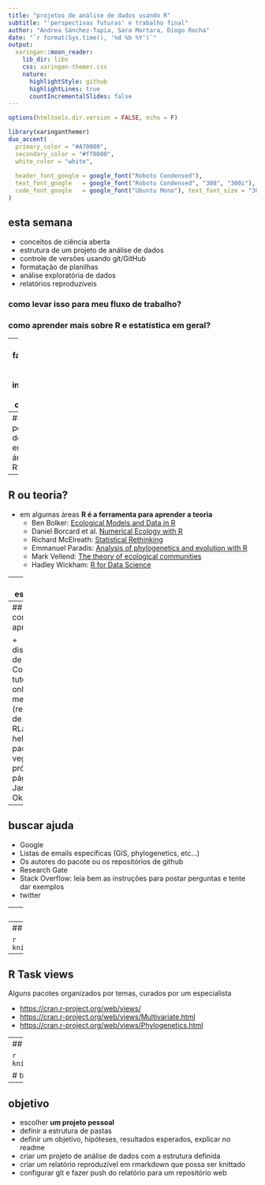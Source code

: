 ```yaml
---
title: "projetos de análise de dados usando R"
subtitle: "'perspectivas futuras' e trabalho final"
author: "Andrea Sánchez-Tapia, Sara Mortara, Diogo Rocha"
date: "`r format(Sys.time(), '%d %b %Y')`"
output:
  xaringan::moon_reader:
    lib_dir: libs
    css: xaringan-themer.css
    nature:
      highlightStyle: github
      highlightLines: true
      countIncrementalSlides: false
---
```



```r
options(htmltools.dir.version = FALSE, echo = F)
```

```r
library(xaringanthemer)
duo_accent(
  primary_color = "#A70000",
  secondary_color = "#ff0000",
  white_color = "white",
  
  header_font_google = google_font("Roboto Condensed"),
  text_font_google   = google_font("Roboto Condensed", "300", "300i"),
  code_font_google   = google_font("Ubuntu Mono"), text_font_size = "30px"
)
```

## esta semana

+ conceitos de ciência aberta
+ estrutura de um projeto de análise de dados
+ controle de versões usando git/GitHub
+ formatação de planilhas
+ análise exploratória de dados
+ relatórios reproduzíveis 

### como levar isso para meu fluxo de trabalho?
### como aprender mais sobre R __e estatística__ em geral?

---
## fazendo as análises que me interessam - como começar?

+ não foque apenas nas ferramentas
+ hipótese(s) embasadas na teoria
+ estudando - R não resolve nada por si só

--
### É uma pergunta de teoria em minha área ou de R?

---
## R ou teoria? 

+ em algumas áreas __R é a ferramenta para aprender a teoria__
  + Ben Bolker: [Ecological Models and Data in R](http://emdbolker.wikidot.com/)
  + Daniel Borcard et al. [Numerical Ecology with R]()
  + Richard McElreath: [Statistical Rethinking]()
  + Emmanuel Paradis: [Analysis of phylogenetics and evolution with R]()
  + Mark Vellend: [The theory of ecological communities]()
  + Hadley Wickham: [R for Data Science]()

---
## estatística

+ Danielle Navarro: [Learning Statistics with R](https://learningstatisticswithr.com)
+ Michael Crawley: [The R book]()

---
## onde continuar aprendendo

+ disciplinas de R
+ Coursera 
+ tutoriais online
+ meetups (reuniões) de grupos: RLadies
+ o help dos pacotes: vegan: a própria página do Jari Oksanen

---
## buscar ajuda

+ Google
+ Listas de emails específicas (GIS, phylogenetics, etc…)
+ Os autores do pacote ou os repositórios de github 
+ Research Gate
+ Stack Overflow: leia bem as instruções para postar perguntas e tente dar exemplos
+ twitter

---
## reference card

```r
knitr::include_graphics("figs/ref_card.png")
```

---
## cheat sheets 

```r
knitr::include_graphics("figs/cheet_sheet.png")
```

---
## R Task views

Alguns pacotes organizados por temas, curados por um especialista
 
+ [https://cran.r-project.org/web/views/](https://cran.r-project.org/web/views/)
+ [https://cran.r-project.org/web/views/Multivariate.html](https://cran.r-project.org/web/views/Multivariate.html)
+ [https://cran.r-project.org/web/views/Phylogenetics.html](https://cran.r-project.org/web/views/Phylogenetics.html)

---
## task view: environmetrics

```r
knitr::include_graphics("figs/environmetrics.png")
```

# trabalho final 
---

## objetivo

+ escolher __um projeto pessoal__
+ definir a estrutura de pastas
+ definir um objetivo, hipóteses, resultados esperados, explicar no readme
+ criar um projeto de análise de dados com a estrutura definida
+ criar um relatório reproduzível em rmarkdown que possa ser knittado
+ configurar git e fazer push do relatório para um repositório web


